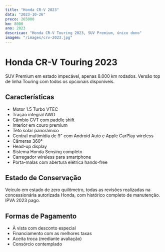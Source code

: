 ```yaml
---
title: "Honda CR-V 2023"
data: "2023-10-26"
preco: 265000
km: 8000
ano: 2023
descricao: "Honda CR-V Touring 2023, SUV Premium, único dono"
imagem: "/images/crv-2023.jpg"
---
```


# Honda CR-V Touring 2023

SUV Premium em estado impecável, apenas 8.000 km rodados. Versão top de linha Touring com todos os opcionais disponíveis.

## Características

- Motor 1.5 Turbo VTEC
- Tração integral AWD
- Câmbio CVT com paddle shift
- Interior em couro premium
- Teto solar panorâmico
- Central multimídia de 9" com Android Auto e Apple CarPlay wireless
- Câmeras 360°
- Head-up display
- Sistema Honda Sensing completo
- Carregador wireless para smartphone
- Porta-malas com abertura elétrica hands-free

## Estado de Conservação

Veículo em estado de zero quilômetro, todas as revisões realizadas na concessionária autorizada Honda, com histórico completo de manutenção. IPVA 2023 pago.

## Formas de Pagamento

- À vista com desconto especial
- Financiamento com as melhores taxas
- Aceita troca (mediante avaliação)
- Consórcio contemplado
